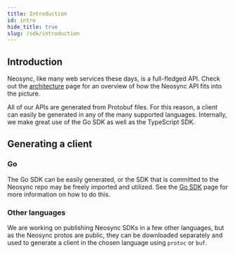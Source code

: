 ```yaml
---
title: Introduction
id: intro
hide_title: true
slug: /sdk/introduction
---
```



<DocPageHeader title="APIs and SDKs" />

## Introduction

Neosync, like many web services these days, is a full-fledged API. Check out the [architecture](../overview/platform.mdx) page for an overview of how the Neosync API fits into the picture.

All of our APIs are generated from Protobuf files. For this reason, a client can easily be generated in any of the many supported languages.
Internally, we make great use of the Go SDK as well as the TypeScript SDK.

## Generating a client

### Go

The Go SDK can be easily generated, or the SDK that is committed to the Neosync repo may be freely imported and utilized.
See the [Go SDK](./go.mdx) page for more information on how to do this.

### Other languages

We are working on publishing Neosync SDKs in a few other languages, but as the Neosync protos are public, they can be downloaded separately and used to generate a client in the chosen language using `protoc` or `buf`.
